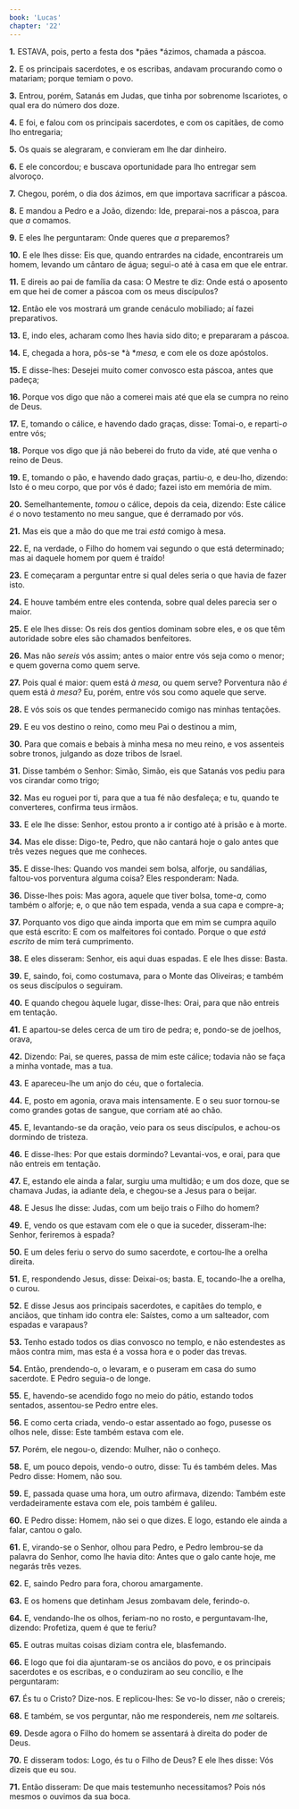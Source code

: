 ```yaml
---
book: 'Lucas'
chapter: '22'
---
```


**1.** ESTAVA, pois, perto a festa dos *pães *ázimos, chamada a páscoa.

**2.** E os principais sacerdotes, e os escribas, andavam procurando como o matariam; porque temiam o povo.

**3.** Entrou, porém, Satanás em Judas, que tinha por sobrenome Iscariotes, o qual era do número dos doze.

**4.** E foi, e falou com os principais sacerdotes, e com os capitães, de como lho entregaria;

**5.** Os quais se alegraram, e convieram em lhe dar dinheiro.

**6.** E ele concordou; e buscava oportunidade para lho entregar sem alvoroço.

**7.** Chegou, porém, o dia dos ázimos, em que importava sacrificar a páscoa.

**8.** E mandou a Pedro e a João, dizendo: Ide, preparai-nos a páscoa, para que *a* comamos.

**9.** E eles lhe perguntaram: Onde queres que *a* preparemos?

**10.** E ele lhes disse: Eis que, quando entrardes na cidade, encontrareis um homem, levando um cântaro de água; segui-o até à casa em que ele entrar.

**11.** E direis ao pai de família da casa: O Mestre te diz: Onde está o aposento em que hei de comer a páscoa com os meus discípulos?

**12.** Então ele vos mostrará um grande cenáculo mobiliado; aí fazei preparativos.

**13.** E, indo eles, acharam como lhes havia sido dito; e prepararam a páscoa.

**14.** E, chegada a hora, pôs-se *à **mesa,* e com ele os doze apóstolos.

**15.** E disse-lhes: Desejei muito comer convosco esta páscoa, antes que padeça;

**16.** Porque vos digo que não a comerei mais até que ela se cumpra no reino de Deus.

**17.** E, tomando o cálice, e havendo dado graças, disse: Tomai-o, e reparti-*o* entre vós;

**18.** Porque vos digo que já não beberei do fruto da vide, até que venha o reino de Deus.

**19.** E, tomando o pão, e havendo dado graças, partiu-*o,* e deu-lho, dizendo: Isto é o meu corpo, que por vós é dado; fazei isto em memória de mim.

**20.** Semelhantemente, *tomou* o cálice, depois da ceia, dizendo: Este cálice *é* o novo testamento no meu sangue, que é derramado por vós.

**21.** Mas eis que a mão do que me trai *está* comigo à mesa.

**22.** E, na verdade, o Filho do homem vai segundo o que está determinado; mas ai daquele homem por quem é traído!

**23.** E começaram a perguntar entre si qual deles seria o que havia de fazer isto.

**24.** E houve também entre eles contenda, sobre qual deles parecia ser o maior.

**25.** E ele lhes disse: Os reis dos gentios dominam sobre eles, e os que têm autoridade sobre eles são chamados benfeitores.

**26.** Mas não *sereis* vós assim; antes o maior entre vós seja como o menor; e quem governa como quem serve.

**27.** Pois qual é maior: quem está *à mesa,* ou quem serve? Porventura não *é* quem está *à mesa?* Eu, porém, entre vós sou como aquele que serve.

**28.** E vós sois os que tendes permanecido comigo nas minhas tentações.

**29.** E eu vos destino o reino, como meu Pai o destinou a mim,

**30.** Para que comais e bebais à minha mesa no meu reino, e vos assenteis sobre tronos, julgando as doze tribos de Israel.

**31.** Disse também o Senhor: Simão, Simão, eis que Satanás vos pediu para vos cirandar como trigo;

**32.** Mas eu roguei por ti, para que a tua fé não desfaleça; e tu, quando te converteres, confirma teus irmãos.

**33.** E ele lhe disse: Senhor, estou pronto a ir contigo até à prisão e à morte.

**34.** Mas ele disse: Digo-te, Pedro, que não cantará hoje o galo antes que três vezes negues que me conheces.

**35.** E disse-lhes: Quando vos mandei sem bolsa, alforje, ou sandálias, faltou-vos porventura alguma coisa? Eles responderam: Nada.

**36.** Disse-lhes pois: Mas agora, aquele que tiver bolsa, tome-*a,* como também o alforje; e, o que não tem espada, venda a sua capa e compre-a;

**37.** Porquanto vos digo que ainda importa que em mim se cumpra aquilo que está escrito: E com os malfeitores foi contado. Porque o que *está escrito* de mim terá cumprimento.

**38.** E eles disseram: Senhor, eis aqui duas espadas. E ele lhes disse: Basta.

**39.** E, saindo, foi, como costumava, para o Monte das Oliveiras; e também os seus discípulos o seguiram.

**40.** E quando chegou àquele lugar, disse-lhes: Orai, para que não entreis em tentação.

**41.** E apartou-se deles cerca de um tiro de pedra; e, pondo-se de joelhos, orava,

**42.** Dizendo: Pai, se queres, passa de mim este cálice; todavia não se faça a minha vontade, mas a tua.

**43.** E apareceu-lhe um anjo do céu, que o fortalecia.

**44.** E, posto em agonia, orava mais intensamente. E o seu suor tornou-se como grandes gotas de sangue, que corriam até ao chão.

**45.** E, levantando-se da oração, veio para os seus discípulos, e achou-os dormindo de tristeza.

**46.** E disse-lhes: Por que estais dormindo? Levantai-vos, e orai, para que não entreis em tentação.

**47.** E, estando ele ainda a falar, surgiu uma multidão; e um dos doze, que se chamava Judas, ia adiante dela, e chegou-se a Jesus para o beijar.

**48.** E Jesus lhe disse: Judas, com um beijo trais o Filho do homem?

**49.** E, vendo os que estavam com ele o que ia suceder, disseram-lhe: Senhor, feriremos à espada?

**50.** E um deles feriu o servo do sumo sacerdote, e cortou-lhe a orelha direita.

**51.** E, respondendo Jesus, disse: Deixai-os; basta. E, tocando-lhe a orelha, o curou.

**52.** E disse Jesus aos principais sacerdotes, e capitães do templo, e anciãos, que tinham ido contra ele: Saístes, como a um salteador, com espadas e varapaus?

**53.** Tenho estado todos os dias convosco no templo, e não estendestes as mãos contra mim, mas esta é a vossa hora e o poder das trevas.

**54.** Então, prendendo-o, o levaram, e o puseram em casa do sumo sacerdote. E Pedro seguia-o de longe.

**55.** E, havendo-se acendido fogo no meio do pátio, estando todos sentados, assentou-se Pedro entre eles.

**56.** E como certa criada, vendo-o estar assentado ao fogo, pusesse os olhos nele, disse: Este também estava com ele.

**57.** Porém, ele negou-o, dizendo: Mulher, não o conheço.

**58.** E, um pouco depois, vendo-o outro, disse: Tu és também deles. Mas Pedro disse: Homem, não sou.

**59.** E, passada quase uma hora, um outro afirmava, dizendo: Também este verdadeiramente estava com ele, pois também é galileu.

**60.** E Pedro disse: Homem, não sei o que dizes. E logo, estando ele ainda a falar, cantou o galo.

**61.** E, virando-se o Senhor, olhou para Pedro, e Pedro lembrou-se da palavra do Senhor, como lhe havia dito: Antes que o galo cante hoje, me negarás três vezes.

**62.** E, saindo Pedro para fora, chorou amargamente.

**63.** E os homens que detinham Jesus zombavam dele, ferindo-o.

**64.** E, vendando-lhe os olhos, feriam-no no rosto, e perguntavam-lhe, dizendo: Profetiza, quem é que te feriu?

**65.** E outras muitas coisas diziam contra ele, blasfemando.

**66.** E logo que foi dia ajuntaram-se os anciãos do povo, e os principais sacerdotes e os escribas, e o conduziram ao seu concílio, e lhe perguntaram:

**67.** És tu o Cristo? Dize-nos. E replicou-lhes: Se vo-lo disser, não o crereis;

**68.** E também, se vos perguntar, não me respondereis, nem *me* soltareis.

**69.** Desde agora o Filho do homem se assentará à direita do poder de Deus.

**70.** E disseram todos: Logo, és tu o Filho de Deus? E ele lhes disse: Vós dizeis que eu sou.

**71.** Então disseram: De que mais testemunho necessitamos? Pois nós mesmos o ouvimos da sua boca.